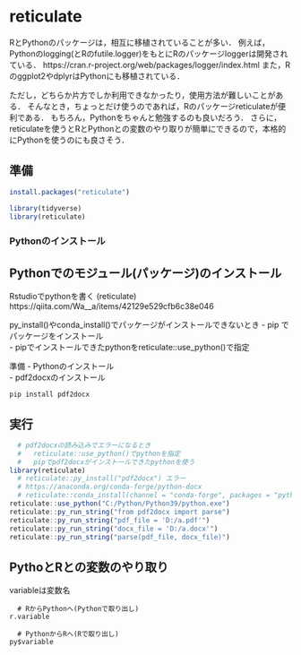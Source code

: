 # reticulate

RとPythonのパッケージは，相互に移植されていることが多い．
例えば，Pythonのlogging(とRのfutile.logger)をもとにRのパッケージloggerは開発されている．
https://cran.r-project.org/web/packages/logger/index.html
また，Rのggplot2やdplyrはPythonにも移植されている．

ただし，どちらか片方でしか利用できなかったり，使用方法が難しいことがある．
そんなとき，ちょっとだけ使うのであれば，Rのパッケージreticulateが便利である．
もちろん，Pythonをちゃんと勉強するのも良いだろう．
さらに，reticulateを使うとRとPythonとの変数のやり取りが簡単にできるので，本格的にPythonを使うのにも良さそう．

## 準備


```r
install.packages("reticulate")
```

```r
library(tidyverse)
library(reticulate)
```


### Pythonのインストール


## Pythonでのモジュール(パッケージ)のインストール

Rstudioでpythonを書く (reticulate)
https://qiita.com/Wa__a/items/42129e529cfb6c38e046

py_install()やconda_install()でパッケージがインストールできないとき
- pip でパッケージをインストール   
- pipでインストールできたpythonをreticulate::use_python()で指定


準備
- Pythonのインストール   
- pdf2docxのインストール   
```
pip install pdf2docx
```

## 実行

```r
  # pdf2docxの読み込みでエラーになるとき
  #   reticulate::use_python()でpythonを指定
  #   pipでpdf2docxがインストールできたpythonを使う
library(reticulate)
  # reticulate::py_install("pdf2docx") エラー
  # https://anaconda.org/conda-forge/python-docx
  # reticulate::conda_install(channel = "conda-forge", packages = "python-docx")  # できたけど，pdf2docxは読み込めず
reticulate::use_python("C:/Python/Python39/python.exe")
reticulate::py_run_string("from pdf2docx import parse")
reticulate::py_run_string("pdf_file = 'D:/a.pdf'")
reticulate::py_run_string("docx_file = 'D:/a.docx'")
reticulate::py_run_string("parse(pdf_file, docx_file)")
```

## PythoとRとの変数のやり取り

variableは変数名

```
  # RからPythonへ(Pythonで取り出し)
r.variable

  # PythonからRへ(Rで取り出し)
py$variable
```

